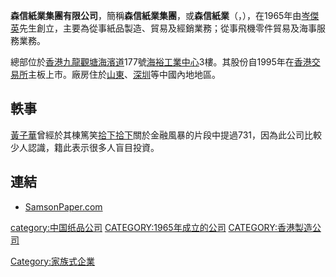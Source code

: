 '''森信紙業集團有限公司'''，簡稱'''森信紙業集團'''，或'''森信紙業'''（'''{{lang-en|Samson Paper Holdings Limited}}'''，{{hkex|0731}}），在1965年由[[岑傑英|岑傑英]]先生創立，主要為從事紙品製造、貿易及經銷業務；從事飛機零件貿易及海事服務業務。

總部位於[[香港|香港]][[九龍|九龍]][[觀塘|觀塘]][[海濱道|海濱道]]177號[[海裕工業中心|海裕工業中心]]3樓。其股份自1995年在[[香港交易所|香港交易所]]主板上市。廠房住於[[山東|山東]]、[[深圳|深圳]]等中國內地地區。

==軼事==
[[黃子華|黃子華]]曾經於其棟篤笑[[拾下拾下|拾下拾下]]關於金融風暴的片段中提過731，因為此公司比較少人認識，籍此表示很多人盲目投資。

==連結==
*[http://www.samsonpaper.com SamsonPaper.com] {{Wayback|url=http://www.samsonpaper.com/ |date=20200512030402 }}

[[category:中国纸品公司|category:中国纸品公司]]
[[CATEGORY:1965年成立的公司|CATEGORY:1965年成立的公司]]
[[Category:家族式企業|Category:家族式企業]]
[[CATEGORY:香港製造公司|CATEGORY:香港製造公司]]
